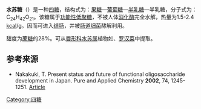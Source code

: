 {{expand|time=2011-02-05T04:57:44+00:00}}
{{chembox
| ImageFile = Stachyose.svg
| ImageSize = 350px
| IUPACName = (''2R,3R,4S,5R,6R'')-2-[(''2S,3S,4S,5R'')- 3,4-Dihydroxy-2,5-bis(hydroxymethyl) oxolan-2-yl]oxy-6-[ [(''2S,3R,4S,5R,6R'')-3,4,5-trihydroxy-6-[ [(''2S,3R,4S,5S,6R'')-3,4,5-trihydroxy-6- (hydroxymethyl)oxan-2-yl]oxymethyl] oxan-2-yl]oxymethyl]oxane-3,4,5-triol
| OtherNames = β-<small>D</small>-Fructofuranosyl-''O''-α-<small>D<br> </small>-galactopyranosyl-(1→6)-''O''-α-<small>D<br> </small>-galactopyranosyl-(1→6)-α- <small>D</small>-glucopyranoside 
| Section1 = {{Chembox Identifiers
| CASNo = 470-55-3
| CASNo_Ref = {{cascite|correct|??}}
|    PubChem  =  91455
|    EINECS  =  207-427-3
|    SMILES  =  C([C@@H]1[C@H]([C@@H]([C@H]<br>([C@H](O1)OC[C@@H]2[C@@H] ([C@@H]([C@H]([C@H](O2)O<br>C[C@@H]3[C@@H]([C@@H]([C@H]<br>([C@H](O3)O[C@]4([C@H]<br> ([C@@H]([C@H](O4)CO)O)O) CO)O)O)O)O)O)O)O)O)O)O
|  PubChem2  =  439531
|  ChemSpiderID_Ref  = {{chemspidercite|changed|chemspider}}|  ChemSpiderID  =  388624
|  ChEBI_Ref  = {{ebicite|changed|EBI}}|  ChEBI  =  17164
|  UNII_Ref  = {{fdacite|changed|FDA}}|  UNII  =  25VX64653N
|  InChI  =  1/C24H42O21/c25-1-6-10(28)14(32)17(35)21(41-6)39-3-8-11(29)15(33)18(36)22(42-8)40-4-9-12(30)16(34)19(37)23(43-9)45-24(5-27)20(38)13(31)7(2-26)44-24/h6-23,25-38H,1-5H2/t6-,7-,8-,9-,10+,11+,12-,13-,14+,15+,16+,17-,18-,19-,20+,21+,22+,23-,24+/m1/s1
|  InChIKey  =  UQZIYBXSHAGNOE-XNSRJBNMBB
|  StdInChI_Ref  = {{stdinchicite|changed|chemspider}}|  StdInChI  =  1S/C24H42O21/c25-1-6-10(28)14(32)17(35)21(41-6)39-3-8-11(29)15(33)18(36)22(42-8)40-4-9-12(30)16(34)19(37)23(43-9)45-24(5-27)20(38)13(31)7(2-26)44-24/h6-23,25-38H,1-5H2/t6-,7-,8-,9-,10+,11+,12-,13-,14+,15+,16+,17-,18-,19-,20+,21+,22+,23-,24+/m1/s1
|  StdInChIKey_Ref  = {{stdinchicite|changed|chemspider}}|  StdInChIKey  =  UQZIYBXSHAGNOE-XNSRJBNMSA-N
}}
| Section2 = {{Chembox Properties
|   Formula = C<sub>24</sub>H<sub>42</sub>O<sub>21</sub>
|   MolarMass = 666.578
|  ExactMass = 666.221858 
|   Appearance = 
|   Density = 
|   MeltingPt = 
|   BoilingPt = 
|   Solubility = 
  }}
| Section3 = {{Chembox Hazards
|   MainHazards = 
|   FlashPt = 
|   Autoignition = 
  }}
}}
'''水苏糖'''（{{lang-en|Stachyose}}）是一种[[四糖|四糖]]，结构式为：[[果糖|果糖]]—[[葡萄糖|葡萄糖]]—[[半乳糖|半乳糖]]—半乳糖，分子式为：C<sub>24</sub>H<sub>42</sub>O<sub>21</sub>。该糖属于[[功能性低聚糖|功能性低聚糖]]，不被人体[[消化酶|消化酶]]完全水解，热量为1.5-2.4 [[千卡|kcal]]/g。因而可进入[[结肠|结肠]]，并被[[肠道细菌|肠道细菌]]酵解利用。

甜度为[[蔗糖|蔗糖]]的28%。可从[[唇形科|唇形科]][[水苏属|水苏属]]植物如{{link-en|地灵|Stachys floridana}}、[[甘露子|罗汉菜]]中提取。

== 参考来源 ==
*Nakakuki, T. Present status and future of functional oligosaccharide development in Japan. Pure and Applied Chemistry '''2002''', 74, 1245-1251. [http://www.iupac.org/publications/pac/2002/pdf/7407x1245.pdf Article] {{Wayback|url=http://www.iupac.org/publications/pac/2002/pdf/7407x1245.pdf |date=20170831083446 }}

{{Biochem-stub}}

{{糖类}}

[[Category:四糖|Category:四糖]]